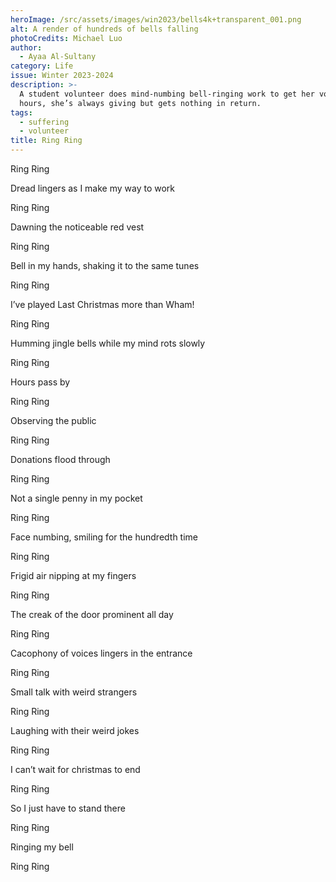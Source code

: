 ```yaml
---
heroImage: /src/assets/images/win2023/bells4k+transparent_001.png
alt: A render of hundreds of bells falling
photoCredits: Michael Luo
author:
  - Ayaa Al-Sultany
category: Life
issue: Winter 2023-2024
description: >-
  A student volunteer does mind-numbing bell-ringing work to get her volunteer
  hours, she’s always giving but gets nothing in return.
tags:
  - suffering
  - volunteer
title: Ring Ring
---
```


<Centered>
  Ring Ring

Dread lingers as I make my way to work

Ring Ring

Dawning the noticeable red vest

Ring Ring

Bell in my hands, shaking it to the same tunes

Ring Ring

I’ve played Last Christmas more than Wham!

Ring Ring

Humming jingle bells while my mind rots slowly

Ring Ring

Hours pass by

Ring Ring

Observing the public

Ring Ring

Donations flood through

Ring Ring

Not a single penny in my pocket

Ring Ring

Face numbing, smiling for the hundredth time

Ring Ring

Frigid air nipping at my fingers

Ring Ring

The creak of the door prominent all day

Ring Ring

Cacophony of voices lingers in the entrance

Ring Ring

Small talk with weird strangers

Ring Ring

Laughing with their weird jokes

Ring Ring

I can’t wait for christmas to end

Ring Ring

So I just have to stand there

Ring Ring

Ringing my bell

Ring Ring

</Centered>
